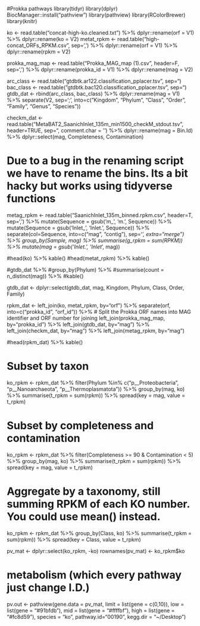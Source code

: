 #Prokka pathways 
library(tidyr)
library(dplyr)
BiocManager::install("pathview")
library(pathview)
library(RColorBrewer)
library(knitr)

ko <- read.table("concat-high-ko.cleaned.txt") %>% 
  dplyr::rename(orf = V1) %>% 
  dplyr::rename(ko = V2)
metat_rpkm <- read.table("high-concat_ORFs_RPKM.csv", sep=',') %>% 
  dplyr::rename(orf = V1) %>% 
  dplyr::rename(rpkm = V2)

prokka_mag_map <- read.table("Prokka_MAG_map (1).csv", header=F, sep=',') %>% 
  dplyr::rename(prokka_id = V1) %>% 
  dplyr::rename(mag = V2)

arc_class <- read.table("gtdbtk.ar122.classification_pplacer.tsv", sep="\t")
bac_class <- read.table("gtdbtk.bac120.classification_pplacer.tsv", sep="\t")
gtdb_dat <- rbind(arc_class, bac_class) %>% 
  dplyr::rename(mag = V1) %>% 
  separate(V2, sep=';', into=c("Kingdom", "Phylum", "Class", "Order", "Family", "Genus", "Species"))

checkm_dat <- read.table("MetaBAT2_SaanichInlet_135m_min1500_checkM_stdout.tsv",
                         header=TRUE,
                         sep="\t",
                         comment.char = '') %>% 
  dplyr::rename(mag = Bin.Id) %>% 
  dplyr::select(mag, Completeness, Contamination)

# Due to a bug in the renaming script we have to rename the bins. Its a bit hacky but works using tidyverse functions
metag_rpkm <- read.table("SaanichInlet_135m_binned.rpkm.csv", header=T, sep=',') %>% 
  mutate(Sequence = gsub('m_', 'm.', Sequence)) %>% 
  mutate(Sequence = gsub('Inlet_', 'Inlet.', Sequence)) %>% 
  separate(col=Sequence, into=c("mag", "contig"), sep='_', extra="merge") %>% 
  group_by(Sample, mag) %>% 
  summarise(g_rpkm = sum(RPKM)) %>% 
  mutate(mag = gsub('Inlet.', 'Inlet_', mag))

#head(ko) %>% kable()
#head(metat_rpkm) %>% kable()

#gtdb_dat %>% 
  #group_by(Phylum) %>% 
  #summarise(count = n_distinct(mag)) %>% 
  #kable()

gtdb_dat <- dplyr::select(gtdb_dat, mag, Kingdom, Phylum, Class, Order, Family)

rpkm_dat <- left_join(ko, metat_rpkm, by="orf") %>%
  separate(orf, into=c("prokka_id", "orf_id")) %>% # Split the Prokka ORF names into MAG identifier and ORF number for joining
  left_join(prokka_mag_map, by="prokka_id") %>% 
  left_join(gtdb_dat, by="mag") %>% 
  left_join(checkm_dat, by="mag") %>%
  left_join(metag_rpkm, by="mag")

#head(rpkm_dat) %>% kable()

# Subset by taxon
ko_rpkm <- rpkm_dat %>%
  filter(Phylum %in% c("p__Proteobacteria", "p__Nanoarchaeota", "p__Thermoplasmatota")) %>%
  group_by(mag, ko) %>% 
  summarise(t_rpkm = sum(rpkm)) %>% 
  spread(key = mag, value = t_rpkm)

# Subset by completeness and contamination
ko_rpkm <- rpkm_dat %>% 
  filter(Completeness >= 90 & Contamination < 5) %>% 
  group_by(mag, ko) %>% 
  summarise(t_rpkm = sum(rpkm)) %>% 
  spread(key = mag, value = t_rpkm)

# Aggregate by a taxonomy, still summing RPKM of each KO number. You could use mean() instead.
ko_rpkm <- rpkm_dat %>%
  group_by(Class, ko) %>% 
  summarise(t_rpkm = sum(rpkm)) %>% 
  spread(key = Class, value = t_rpkm)

pv_mat <- dplyr::select(ko_rpkm, -ko)
rownames(pv_mat) <- ko_rpkm$ko

# metabolism (which every pathway just change I.D.)
pv.out <- pathview(gene.data = pv_mat,
                   limit = list(gene = c(0,10)),
                   low = list(gene = "#91bfdb"),
                   mid = list(gene = "#ffffbf"),
                   high = list(gene = "#fc8d59"),
                   species = "ko",
                   pathway.id="00190",
                   kegg.dir = "~/Desktop")


